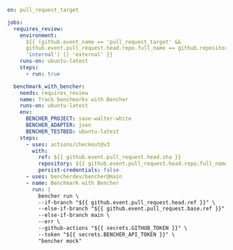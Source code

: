 ```yaml
on: pull_request_target

jobs:
  requires_review:
    environment:
      ${{ (github.event_name == 'pull_request_target' &&
      github.event.pull_request.head.repo.full_name == github.repository &&
      'internal') || 'external' }}
    runs-on: ubuntu-latest
    steps:
      - run: true

  benchmark_with_bencher:
    needs: requires_review
    name: Track benchmarks with Bencher
    runs-on: ubuntu-latest
    env:
      BENCHER_PROJECT: save-walter-white
      BENCHER_ADAPTER: json
      BENCHER_TESTBED: ubuntu-latest
    steps:
      - uses: actions/checkout@v3
        with:
          ref: ${{ github.event.pull_request.head.sha }}
          repository: ${{ github.event.pull_request.head.repo.full_name }}
          persist-credentials: false
      - uses: bencherdev/bencher@main
      - name: Benchmark with Bencher
        run: |
          bencher run \
          --if-branch "${{ github.event.pull_request.head.ref }}" \
          --else-if-branch "${{ github.event.pull_request.base.ref }}" \
          --else-if-branch main \
          --err \
          --github-actions "${{ secrets.GITHUB_TOKEN }}" \
          --token "${{ secrets.BENCHER_API_TOKEN }}" \
          "bencher mock"
```